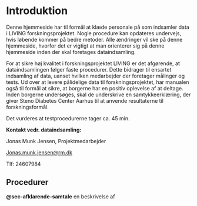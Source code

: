 # Introduktion

Denne hjemmeside har til formål at klæde personale på som indsamler data i LIVING forskningsprojektet. Nogle procedure kan opdateres undervejs, hvis løbende kommer på bedre metoder. Alle ændringer vil ske på denne hjemmeside, hvorfor det er vigtigt at man orienterer sig på denne hjemmeside inden der skal foretages dataindsamling.

For at sikre høj kvalitet i forskningsprojektet LIVING er det afgørende, at dataindsamlingen følger faste procedurer. Dette bidrager til ensartet indsamling af data, uanset hvilken medarbejder der foretager målinger og tests. Ud over at levere pålidelige data til forskningsprojektet, har manualen også til formål at sikre, at borgerne har en positiv oplevelse af at deltage. Inden borgerne undersøges, skal de underskrive en samtykkeerklæring, der giver Steno Diabetes Center Aarhus til at anvende resultaterne til forskningsformål. 

Det vurderes at testprocedurerne tager ca. 45 min.

**Kontakt vedr. dataindsamling:**

Jonas Munk Jensen, Projektmedarbejder

[Jonas.munk.jensen\@rm.dk](mailto:Jonas.munk.jensen@rm.dk){.email}

Tlf: 24607984

## Procedurer

**@sec-afklarende-samtale** en beskrivelse af  
